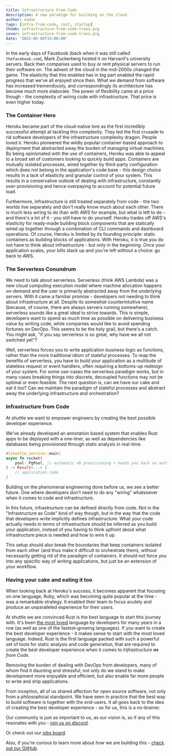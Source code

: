 ```yaml
---
title: Infrastructure From Code
description: A new paradigm for building on the cloud
author: nodar
tags: [infra-from-code, rust, startup]
thumb: infrastructure-from-code-trans.png
cover: infrastructure-from-code-trans.png
date: "2022-05-09T15:00:00"
---
```


In the early days of Facebook (back when it was still called `thefacebook.com`), Mark Zuckerberg hosted it on Harvard's university servers. Back then companies used to buy or rent physical servers to run their software on. The advent of the cloud in the mid-2000s changed the game. The elasticity that this enabled has in big part enabled the rapid progress that we've all enjoyed since then. What we demand from software has increased tremendously, and correspondingly its architecture has become much more elaborate. The power of flexibility came at a price though - the complexity of wiring code with infrastructure. That price is even higher today.

### The Container Hero

Heroku became part of the cloud-native lore as the first incredibly successful attempt at tackling this complexity. They led the first crusade to rid software developers of the infrastructure complexity dragon. People loved it. Heroku pioneered the wildly popular container-based approach to deployment that abstracted away the burden of managing virtual machines. By being opinionated with the use of containers, Heroku was able to appeal to a broad set of customers looking to quickly build apps. Containers are mutually isolated processes, wired together by third-party configuration which does not belong in the application's code base - this design choice results in a lack of elasticity and granular control of your system. This results in a conservative outlook of dealing with infrastructure, constantly over-provisioning and hence overpaying to account for potential future load.

Furthermore, infrastructure is still treated separately from code - the two worlds live separately and don't really know much about each other. There is much less wiring to do than with AWS for example, but what is left to do - and there's a lot of it - you still have to do yourself. Heroku trades off AWS's elasticity for ready-made building block components that are statically wired up together through a combination of CLI commands and dashboard operations. Of course, Heroku is limited by its founding principle: static containers as building blocks of applications. With Heroku, it is true you do not have to think about infrastructure - but only in the beginning. Once your application scales, your bills stack up and you're left without a choice: go back to AWS.

### The Serverless Conundrum

We need to talk about serverless. Serverless (think AWS Lambda) was a new cloud computing execution model where machine allocation happens on-demand and the user is primarily abstracted away from the underlying servers. With it came a familiar promise - developers not needing to think about infrastructure at all. Despite its somewhat counterintuitive name (because, of course, there are always servers running somewhere), serverless sounds like a great ideal to strive towards. This is simple, developers want to spend as much time as possible on delivering business value by writing code, while companies would like to avoid spending fortunes on DevOps. This seems to be the holy grail, but there's a catch. You might ask, "if you say serverless is so great, why have we all not switched yet"?

Well, serverless forces you to write application business logic as functions, rather than the more traditional idiom of stateful processes. To reap the benefits of serverless, you have to build your application as a multitude of stateless request or event handlers, often requiring a bottoms-up redesign of your system. For some use-cases the serverless paradigm works, but in many cases breaking things into discrete, decoupled functions may not be optimal or even feasible. The next question is, can we have our cake and eat it too? Can we maintain the paradigm of stateful processes and abstract away the underlying infrastructure and orchestration?

### Infrastructure from Code

At shuttle we want to empower engineers by creating the best possible developer experience.

We've already developed an annotation based system that enables Rust apps to be deployed with a one-liner, as well as dependencies like databases being provisioned through static analysis in real-time.

```rust
#[shuttle_service::main]
async fn rocket(
    pool: PgPool, // automatic db provisioning + hands you back an authenticated connection pool
) -> Result<...> {
    // application code
}
```

Building on the phenomenal engineering done before us, we see a better future. One where developers don't need to do any "wiring" whatsoever when it comes to code and infrastructure.

In this future, infrastructure can be defined directly from code. Not in the "Infrastructure as Code" kind of way though, but in the way that the code that developers write implicitly defines infrastructure. What your code actually needs in terms of infrastructure should be inferred as you build your application, instead of you having to think upfront about what infrastructure piece is needed and how to wire it up.

This setup should also break the boundaries that keep containers isolated from each other (and thus make it difficult to orchestrate them), without necessarily getting rid of the paradigm of containers. It should not force you into any specific way of writing applications, but just be an extension of your workflow.

### Having your cake and eating it too

When looking back at Heroku's success, it becomes apparent that focusing on one language, Ruby, which was becoming quite popular at the time - was a remarkable strategy. It enabled their team to focus acutely and produce an unparalleled experience for their users.

At shuttle we are convinced Rust is the best language to start this journey with. It's been [the most loved](https://www.cantorsparadise.com/the-most-loved-programming-language-in-the-world-5220475fcc22) language by developers for many years in a row (as well as one of the fastest-growing languages). If you want to create the best developer experience - it makes sense to start with the most loved language. Indeed, Rust is the first language packed with such a powerful set of tools for static analysis and code generation, that are required to create the best developer experience when it comes to _Infrastructure ~~as~~ from Code_.

Removing the burden of dealing with DevOps from developers, many of whom find it daunting and stressful, not only do we stand to make development more enjoyable and efficient, but also enable far more people to write and ship applications.

From inception, all of us shared affection for open source software, not only from a philosophical standpoint. We have seen in practice that the best way to build software is together with the end-users. It all goes back to the idea of creating the best developer experience - so for us, this is a no-brainer.

Our community is just as important to us, as our vision is, so if any of this resonates with you - [join us on discord](https://discord.gg/shuttle).

Or check out our [jobs board](https://www.workatastartup.com/companies/shuttle).

Also, if you're curious to learn more about _how_ we are building this - [check out our GitHub](https://github.com/getsynth/shuttle).

